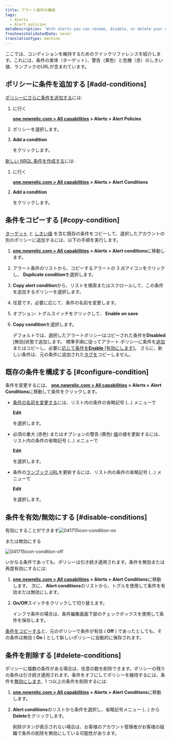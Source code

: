 ```yaml
---
title: アラート条件の構成
tags:
  - Alerts
  - Alert policies
metaDescription: 'With alerts you can rename, disable, or delete your alert policies, as well as update or remove their conditions and channels.'
freshnessValidatedDate: never
translationType: machine
---
```




ここでは、コンディションを維持するためのクイックリファレンスを紹介します。これには、条件の実体（ターゲット）、警告（黄色）と危機（赤）のしきい値、ランブックのURLが含まれています。

## ポリシーに条件を追加する [#add-conditions]

[ポリシーにさらに条件を追加する](/docs/alerts/new-relic-alerts-beta/configuring-alert-policies/define-alert-conditions)には:

1. に行く

   <DoNotTranslate>**[one.newrelic.com > All capabilities](https://one.newrelic.com/all-capabilities) > Alerts > Alert Policies**</DoNotTranslate>

2. ポリシーを選択します。

3. <DoNotTranslate>**Add a condition**</DoNotTranslate>

   をクリックします。

[新しい NRQL 条件を作成する](/docs/alerts-applied-intelligence/new-relic-alerts/alert-conditions/create-nrql-alert-conditions)には:

1. に行く

   <DoNotTranslate>**[one.newrelic.com > All capabilities](https://one.newrelic.com/all-capabilities) > Alerts > Alert Conditions**</DoNotTranslate>

2. <DoNotTranslate>**Add a condition**</DoNotTranslate>

   をクリックします。

## 条件をコピーする [#copy-condition]

[ターゲット](/docs/apm/new-relic-apm/getting-started/glossary#alert-target) と [しきい値](/docs/apm/new-relic-apm/getting-started/glossary#alert-threshold) を含む既存の条件をコピーして、選択したアカウントの別のポリシーに追加するには、以下の手順を実行します。

1. <DoNotTranslate>**[one.newrelic.com > All capabilities](https://one.newrelic.com/all-capabilities) > Alerts > Alert conditions**</DoNotTranslate>に移動します。

2. アラート条件のリストから、コピーするアラートの 3 点アイコンをクリックし、 <DoNotTranslate>**Duplicate condition**</DoNotTranslate>を選択します。

3. <DoNotTranslate>**Copy alert condition**</DoNotTranslate>から、リストを検索またはスクロールして、この条件を追加するポリシーを選択します。

4. 任意です。必要に応じて、条件の名前を変更します。

5. オプション: トグルスイッチをクリックして、 <DoNotTranslate>**Enable on save**</DoNotTranslate>

6. <DoNotTranslate>**Copy condition**</DoNotTranslate>を選択します。

   デフォルトでは、選択したアラートポリシーはコピーされた条件を**Disabled** \[無効]状態で追加します。 標準手順に従ってアラート ポリシーに条件を[追加](/docs/alerts/new-relic-alerts-beta/configuring-alert-policies/define-alert-conditions)またはコピーし、必要に[応じて条件を**Enable** \[有効にします\]](/docs/alerts/new-relic-alerts-beta/updating-alert-policies/disable-or-delete-alert-policies-conditions#disable-conditions)。 さらに、新しい条件は、元の条件に追加された[タグを](/docs/new-relic-solutions/new-relic-one/core-concepts/use-tags-help-organize-find-your-data/#add-via-ui-api)コピーしません。

## 既存の条件を構成する [#configure-condition]

条件を変更するには、 <DoNotTranslate>**[one.newrelic.com > All capabilities](https://one.newrelic.com/all-capabilities) > Alerts > Alert Conditions**</DoNotTranslate>に移動して条件をクリックします。

* [条件の名前を変更する](/docs/alerts/new-relic-alerts-beta/configuring-alert-policies/define-alert-conditions#rename-condition)には、リスト内の条件の省略記号 (...) メニューで

  <DoNotTranslate>**Edit**</DoNotTranslate>

  を選択します。

* 必須の重大 (赤色) またはオプションの警告 (黄色) [値](/docs/alerts/new-relic-alerts-beta/configuring-alert-policies/define-thresholds-trigger-alert)の値を更新するには、リスト内の条件の省略記号 (...) メニューで

  <DoNotTranslate>**Edit**</DoNotTranslate>

  を選択します。

* 条件の[ランブック URL](/docs/alerts/new-relic-alerts-beta/reviewing-alert-incidents/provide-runbook-instructions-alerts)を更新するには、リスト内の条件の省略記号 (...) メニューで

  <DoNotTranslate>**Edit**</DoNotTranslate>

  を選択します。

## 条件を有効/無効にする [#disable-conditions]

有効にすることができます<img title="Alerts v3: Condition enabled" alt="041715icon-condition-on" src={accountsConditionOn}/>

または無効にする

<img title="Alerts v3: Condition disabled" alt="041715icon-condition-off" src={accountsConditionOff}/>

いかなる条件であっても、ポリシーは引き続き適用されます。条件を無効または再度有効にするには:

1. <DoNotTranslate>**[one.newrelic.com > All capabilities](https://one.newrelic.com/all-capabilities) > Alerts > Alert Conditions**</DoNotTranslate>に移動します。 次に、 <DoNotTranslate>**Alert conditions**</DoNotTranslate>のリストから、トグルを使用して条件を有効または無効にします。

2. <DoNotTranslate>**On/Off**</DoNotTranslate>スイッチをクリックして切り替えます。

   <Callout variant="tip">
     インフラ条件の場合は、条件編集画面下部のチェックボックスを使用して条件を保存します。
   </Callout>

[条件をコピーする](/docs/alerts/new-relic-alerts-beta/updating-alert-policies/copy-alert-conditions)と、元のポリシーで条件が有効 ( <DoNotTranslate>**Off**</DoNotTranslate> ) であったとしても、その条件は無効 ( <DoNotTranslate>**On**</DoNotTranslate> ) として新しいポリシーに自動的に保存されます。

## 条件を削除する [#delete-conditions]

ポリシーに複数の条件がある場合は、任意の数を削除できます。ポリシーの残りの条件は引き続き適用されます。条件をオフにしてポリシーを維持するには、条件を[無効にします](/docs/alerts/new-relic-alerts-beta/updating-alert-policies/disable-or-delete-alert-policies-conditions#condition-on-off)。1 つ以上の条件を削除するには:

1. <DoNotTranslate>**[one.newrelic.com > All capabilities](https://one.newrelic.com/all-capabilities) > Alerts > Alert Conditions**</DoNotTranslate>に移動します。

2. <DoNotTranslate>**Alert conditions**</DoNotTranslate>のリストから条件を選択し、省略記号メニュー (...) から<DoNotTranslate>**Delete**</DoNotTranslate>をクリックします。

   <Callout variant="tip">
     削除ボタンが表示されない場合は、お客様のアカウント管理者がお客様の組織で条件の削除を無効にしている可能性があります。
   </Callout>